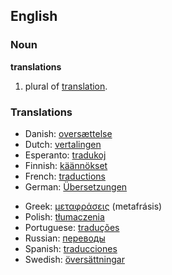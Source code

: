 {{selfref|See also [[Wiktionary:Translations]]}}
==English==

===Noun===
'''translations''' {{p}}

# plural of [[translation]].

===Translations===
{{top}}
*Danish: [[oversættelse]]
*Dutch: [[vertalingen]] {{fpl}}
*Esperanto: [[tradukoj]] {{p}}
*Finnish: [[käännökset]] {{p}}
*French: [[traductions]] {{fpl}}
*German: [[Übersetzungen]] {{fpl}}
{{mid}}
*Greek: [[μεταφράσεις]] (metafrásis) {{p}}
*Polish: [[tłumaczenia]] {{mpl}}
*Portuguese: [[traduções]] {{mpl}}
*Russian: [[переводы]] {{mpl}}
*Spanish: [[traducciones]] {{p}}
*Swedish: [[översättningar]] {{c}} {{p}}
{{bottom}}